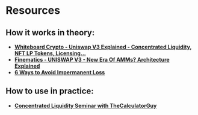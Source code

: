 # **Resources**


## **How it works in theory:**



* **[Whiteboard Crypto - Uniswap V3 Explained - Concentrated Liquidity, NFT LP Tokens, Licensing…](https://www.youtube.com/watch?v=ClWR1570UQw)**
* **[Finematics - UNISWAP V3 - New Era Of AMMs? Architecture Explained](https://www.youtube.com/watch?v=Ehm-OYBmlPM)**
* **[6 Ways to Avoid Impermanent Loss](https://www.youtube.com/watch?v=oyriORaeJOw)**


## **How to use in practice:**



* **[Concentrated Liquidity Seminar with TheCalculatorGuy](https://www.youtube.com/watch?v=t1Za8s2o7S0)**
